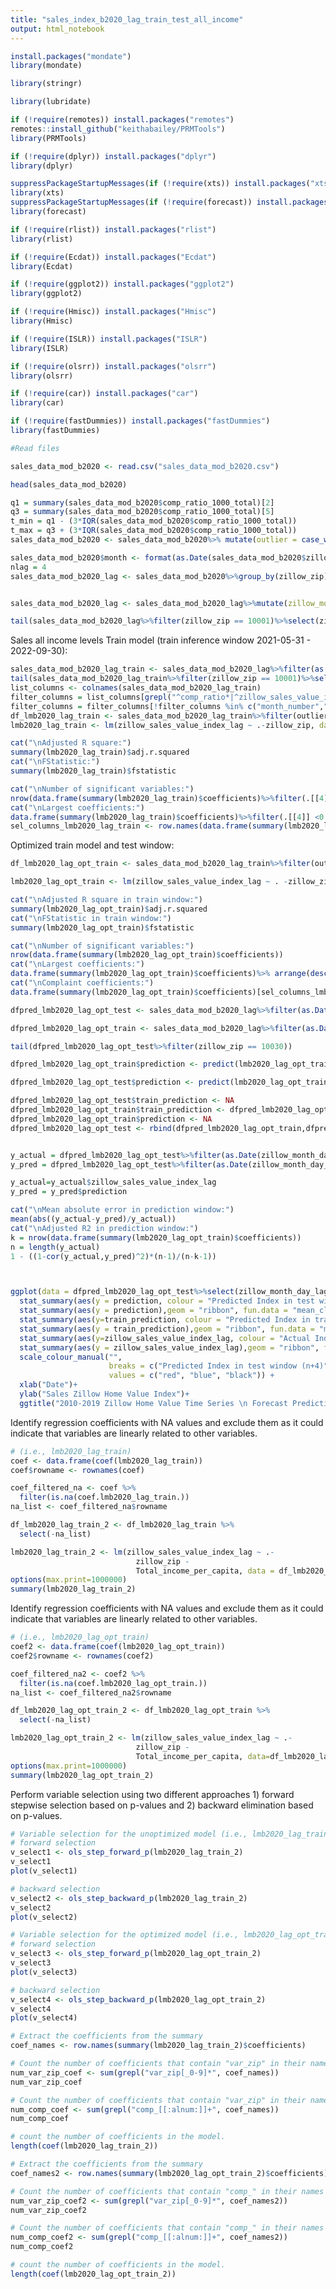---
title: "sales_index_b2020_lag_train_test_all_income"
output: html_notebook
---


```{r}
install.packages("mondate")
library(mondate)

library(stringr)

library(lubridate)

if (!require(remotes)) install.packages("remotes")
remotes::install_github("keithabailey/PRMTools")
library(PRMTools)

if (!require(dplyr)) install.packages("dplyr")
library(dplyr)

suppressPackageStartupMessages(if (!require(xts)) install.packages("xts"))
library(xts)
suppressPackageStartupMessages(if (!require(forecast)) install.packages("forecast") )
library(forecast)

if (!require(rlist)) install.packages("rlist")
library(rlist)

if (!require(Ecdat)) install.packages("Ecdat")
library(Ecdat)

if (!require(ggplot2)) install.packages("ggplot2")
library(ggplot2)

if (!require(Hmisc)) install.packages("Hmisc")
library(Hmisc)

if (!require(ISLR)) install.packages("ISLR")
library(ISLR)

if (!require(olsrr)) install.packages("olsrr")
library(olsrr)

if (!require(car)) install.packages("car")
library(car)

if (!require(fastDummies)) install.packages("fastDummies")
library(fastDummies)
```

```{r}
#Read files

sales_data_mod_b2020 <- read.csv("sales_data_mod_b2020.csv")

head(sales_data_mod_b2020)

```

```{r}
q1 = summary(sales_data_mod_b2020$comp_ratio_1000_total)[2]
q3 = summary(sales_data_mod_b2020$comp_ratio_1000_total)[5]
t_min = q1 - (3*IQR(sales_data_mod_b2020$comp_ratio_1000_total))
t_max = q3 + (3*IQR(sales_data_mod_b2020$comp_ratio_1000_total))
sales_data_mod_b2020 <- sales_data_mod_b2020%>% mutate(outlier = case_when(comp_ratio_1000_total<t_min ~ -1, comp_ratio_1000_total>t_max ~ 1, TRUE ~ 0))

```


```{r}
sales_data_mod_b2020$month <- format(as.Date(sales_data_mod_b2020$zillow_month_day),"%m")
nlag = 4
sales_data_mod_b2020_lag <- sales_data_mod_b2020%>%group_by(zillow_zip)%>%arrange(desc(zillow_month_day))%>%mutate(zillow_sales_value_index_lag = lag(zillow_sales_value_index, n = nlag),zillow_month_day_lag = lag(zillow_month_day, n = nlag))


sales_data_mod_b2020_lag <- sales_data_mod_b2020_lag%>%mutate(zillow_month_day_lag = ifelse(!is.na(zillow_sales_value_index_lag), zillow_month_day_lag, format(ceiling_date(as.Date(zillow_month_day), "month") + months(nlag) - days(1),"%Y-%m-%d") ))%>%arrange(zillow_zip,zillow_month_day)

tail(sales_data_mod_b2020_lag%>%filter(zillow_zip == 10001)%>%select(zillow_month_day,zillow_month_day_lag,zillow_sales_value_index,zillow_sales_value_index_lag, outlier),nlag*2)


```

Sales all income levels Train model (train inference window 2021-05-31 - 2022-09-30):

```{r}
sales_data_mod_b2020_lag_train <- sales_data_mod_b2020_lag%>%filter(as.Date(zillow_month_day_lag)<as.Date("2019-09-30"))
tail(sales_data_mod_b2020_lag_train%>%filter(zillow_zip == 10001)%>%select(zillow_month_day,zillow_month_day_lag,zillow_sales_value_index,zillow_sales_value_index_lag, outlier),nlag*2)
list_columns <- colnames(sales_data_mod_b2020_lag_train)
filter_columns = list_columns[grepl("^comp_ratio*|^zillow_sales_value_index|var_zip|^month|^Total_income_per_capita", list_columns)]
filter_columns = filter_columns[!filter_columns %in% c("month_number","zillow_sales_value_index")]
df_lmb2020_lag_train <- sales_data_mod_b2020_lag_train%>%filter(outlier==0)%>%filter(!is.na(zillow_sales_value_index_lag))%>%select(filter_columns)
lmb2020_lag_train <- lm(zillow_sales_value_index_lag ~ .-zillow_zip, data=df_lmb2020_lag_train)  

cat("\nAdjusted R square:")
summary(lmb2020_lag_train)$adj.r.squared
cat("\nFStatistic:")
summary(lmb2020_lag_train)$fstatistic

cat("\nNumber of significant variables:")
nrow(data.frame(summary(lmb2020_lag_train)$coefficients)%>%filter(.[[4]] <0.05))
cat("\nLargest coefficients:")
data.frame(summary(lmb2020_lag_train)$coefficients)%>%filter(.[[4]] <0.05)%>% arrange(desc(abs(Estimate)))
sel_columns_lmb2020_lag_train <- row.names(data.frame(summary(lmb2020_lag_train)$coefficients)%>%filter(.[[4]] <0.05))


```
Optimized train model and test window:

```{r}
df_lmb2020_lag_opt_train <- sales_data_mod_b2020_lag_train%>%filter(outlier==0)%>%filter(!is.na(zillow_sales_value_index_lag))%>%select(c(sel_columns_lmb2020_lag_train[!grepl("var_zip|^month|*Intercept*",sel_columns_lmb2020_lag_train)],var_zip,month,zillow_sales_value_index_lag,zillow_month_day_lag,Total_income_per_capita))

lmb2020_lag_opt_train <- lm(zillow_sales_value_index_lag ~ . -zillow_zip, data=df_lmb2020_lag_opt_train%>%select(!zillow_month_day_lag))

cat("\nAdjusted R square in train window:")
summary(lmb2020_lag_opt_train)$adj.r.squared
cat("\nFStatistic in train window:")
summary(lmb2020_lag_opt_train)$fstatistic

cat("\nNumber of significant variables:")
nrow(data.frame(summary(lmb2020_lag_opt_train)$coefficients))
cat("\nLargest coefficients:")
data.frame(summary(lmb2020_lag_opt_train)$coefficients)%>% arrange(desc(abs(Estimate)))
cat("\nComplaint coefficients:")
data.frame(summary(lmb2020_lag_opt_train)$coefficients)[sel_columns_lmb2020_lag_train[grepl("comp_ratio|Intercept",sel_columns_lmb2020_lag_train)],]%>% arrange(desc(abs(Estimate)))

dfpred_lmb2020_lag_opt_test <- sales_data_mod_b2020_lag%>%filter(as.Date(zillow_month_day_lag)>=as.Date("2019-09-30"))%>%filter(outlier==0)%>%filter(var_zip!="_11249")%>%select(zillow_month_day, zillow_sales_value_index,Total_income_per_capita, c(sel_columns_lmb2020_lag_train[!grepl("var_zip|^month|*Intercept*",sel_columns_lmb2020_lag_train)],var_zip,month,zillow_sales_value_index_lag,zillow_month_day_lag))

dfpred_lmb2020_lag_opt_train <- sales_data_mod_b2020_lag%>%filter(as.Date(zillow_month_day_lag)<as.Date("2019-09-30"))%>%filter(outlier==0)%>%filter(var_zip!="_11249")%>%select(c(sel_columns_lmb2020_lag_train[!grepl("var_zip|^month|*Intercept*",sel_columns_lmb2020_lag_train)],var_zip,month,zillow_sales_value_index_lag,zillow_month_day_lag,Total_income_per_capita))

tail(dfpred_lmb2020_lag_opt_test%>%filter(zillow_zip == 10030))

dfpred_lmb2020_lag_opt_train$prediction <- predict(lmb2020_lag_opt_train, newdata=dfpred_lmb2020_lag_opt_train%>%select(!zillow_month_day_lag))

dfpred_lmb2020_lag_opt_test$prediction <- predict(lmb2020_lag_opt_train, newdata=dfpred_lmb2020_lag_opt_test%>%select(!zillow_month_day_lag))

dfpred_lmb2020_lag_opt_test$train_prediction <- NA
dfpred_lmb2020_lag_opt_train$train_prediction <- dfpred_lmb2020_lag_opt_train$prediction
dfpred_lmb2020_lag_opt_train$prediction <- NA
dfpred_lmb2020_lag_opt_test <- rbind(dfpred_lmb2020_lag_opt_train,dfpred_lmb2020_lag_opt_test)


y_actual = dfpred_lmb2020_lag_opt_test%>%filter(as.Date(zillow_month_day_lag)>=as.Date("2019-09-30")&as.Date(zillow_month_day_lag)<as.Date("2020-01-31"))%>%select(zillow_sales_value_index_lag)
y_pred = dfpred_lmb2020_lag_opt_test%>%filter(as.Date(zillow_month_day_lag)>=as.Date("2019-09-30")&as.Date(zillow_month_day_lag)<as.Date("2020-01-31"))%>%select(prediction)

y_actual=y_actual$zillow_sales_value_index_lag
y_pred = y_pred$prediction

cat("\nMean absolute error in prediction window:")
mean(abs((y_actual-y_pred)/y_actual))
cat("\nAdjusted R2 in prediction window:")
k = nrow(data.frame(summary(lmb2020_lag_opt_train)$coefficients))
n = length(y_actual)
1 - ((1-cor(y_actual,y_pred)^2)*(n-1)/(n-k-1))



ggplot(data = dfpred_lmb2020_lag_opt_test%>%select(zillow_month_day_lag, prediction, train_prediction, zillow_sales_value_index_lag),aes(x = as.Date(zillow_month_day_lag))) + 
  stat_summary(aes(y = prediction, colour = "Predicted Index in test window (n+4)"),geom = "line", fun = "mean", linewidth= 1) +
  stat_summary(aes(y = prediction),geom = "ribbon", fun.data = "mean_cl_normal", alpha = 0.1,fill = "red") +
  stat_summary(aes(y=train_prediction, colour = "Predicted Index in training window"), geom = "line", fun = "mean", linewidth= 1) +
  stat_summary(aes(y = train_prediction),geom = "ribbon", fun.data = "mean_cl_normal", alpha = 0.05,fill = "black") +
  stat_summary(aes(y=zillow_sales_value_index_lag, colour = "Actual Index"), geom = "line", fun = "mean", size= 1) +
  stat_summary(aes(y = zillow_sales_value_index_lag),geom = "ribbon", fun.data = "mean_cl_normal", alpha = 0.1,fill = "blue") +
  scale_colour_manual("", 
                      breaks = c("Predicted Index in test window (n+4)", "Actual Index", "Predicted Index in training window"),
                      values = c("red", "blue", "black")) +
  xlab("Date")+
  ylab("Sales Zillow Home Value Index")+
  ggtitle("2010-2019 Zillow Home Value Time Series \n Forecast Prediction (n+4) vs Actual Index")

```


Identify regression coefficients with NA values and exclude them as it could indicate that variables are linearly related to other variables.
```{r}
# (i.e., lmb2020_lag_train)
coef <- data.frame(coef(lmb2020_lag_train))
coef$rowname <- rownames(coef)

coef_filtered_na <- coef %>% 
  filter(is.na(coef.lmb2020_lag_train.))
na_list <- coef_filtered_na$rowname

df_lmb2020_lag_train_2 <- df_lmb2020_lag_train %>% 
  select(-na_list)

lmb2020_lag_train_2 <- lm(zillow_sales_value_index_lag ~ .-
                            zillow_zip -
                            Total_income_per_capita, data = df_lmb2020_lag_train_2)
options(max.print=1000000)
summary(lmb2020_lag_train_2)
```
Identify regression coefficients with NA values and exclude them as it could indicate that variables are linearly related to other variables.
```{r}
# (i.e., lmb2020_lag_opt_train)
coef2 <- data.frame(coef(lmb2020_lag_opt_train))
coef2$rowname <- rownames(coef2)

coef_filtered_na2 <- coef2 %>% 
  filter(is.na(coef.lmb2020_lag_opt_train.))
na_list <- coef_filtered_na2$rowname

df_lmb2020_lag_opt_train_2 <- df_lmb2020_lag_opt_train %>% 
  select(-na_list)

lmb2020_lag_opt_train_2 <- lm(zillow_sales_value_index_lag ~ .-
                            zillow_zip -
                            Total_income_per_capita, data=df_lmb2020_lag_opt_train%>%select(!zillow_month_day_lag))
options(max.print=1000000)
summary(lmb2020_lag_opt_train_2)
```


Perform variable selection using two different approaches 1) forward stepwise selection based on p-values and 2) backward elimination based on p-values.
```{r}
# Variable selection for the unoptimized model (i.e., lmb2020_lag_train)
# forward selection
v_select1 <- ols_step_forward_p(lmb2020_lag_train_2)
v_select1
plot(v_select1)

# backward selection
v_select2 <- ols_step_backward_p(lmb2020_lag_train_2)
v_select2
plot(v_select2)

# Variable selection for the optimized model (i.e., lmb2020_lag_opt_train)
# forward selection
v_select3 <- ols_step_forward_p(lmb2020_lag_opt_train_2)
v_select3
plot(v_select3)

# backward selection
v_select4 <- ols_step_backward_p(lmb2020_lag_opt_train_2)
v_select4
plot(v_select4)
```


```{r}
# Extract the coefficients from the summary
coef_names <- row.names(summary(lmb2020_lag_train_2)$coefficients)

# Count the number of coefficients that contain "var_zip" in their names
num_var_zip_coef <- sum(grepl("var_zip[_0-9]*", coef_names))
num_var_zip_coef

# Count the number of coefficients that contain "var_zip" in their names
num_comp_coef <- sum(grepl("comp_[[:alnum:]]+", coef_names))
num_comp_coef

# count the number of coefficients in the model.
length(coef(lmb2020_lag_train_2))

# Extract the coefficients from the summary
coef_names2 <- row.names(summary(lmb2020_lag_opt_train_2)$coefficients)

# Count the number of coefficients that contain "comp_" in their names
num_var_zip_coef2 <- sum(grepl("var_zip[_0-9]*", coef_names2))
num_var_zip_coef2

# Count the number of coefficients that contain "comp_" in their names
num_comp_coef2 <- sum(grepl("comp_[[:alnum:]]+", coef_names2))
num_comp_coef2

# count the number of coefficients in the model.
length(coef(lmb2020_lag_opt_train_2))
```

